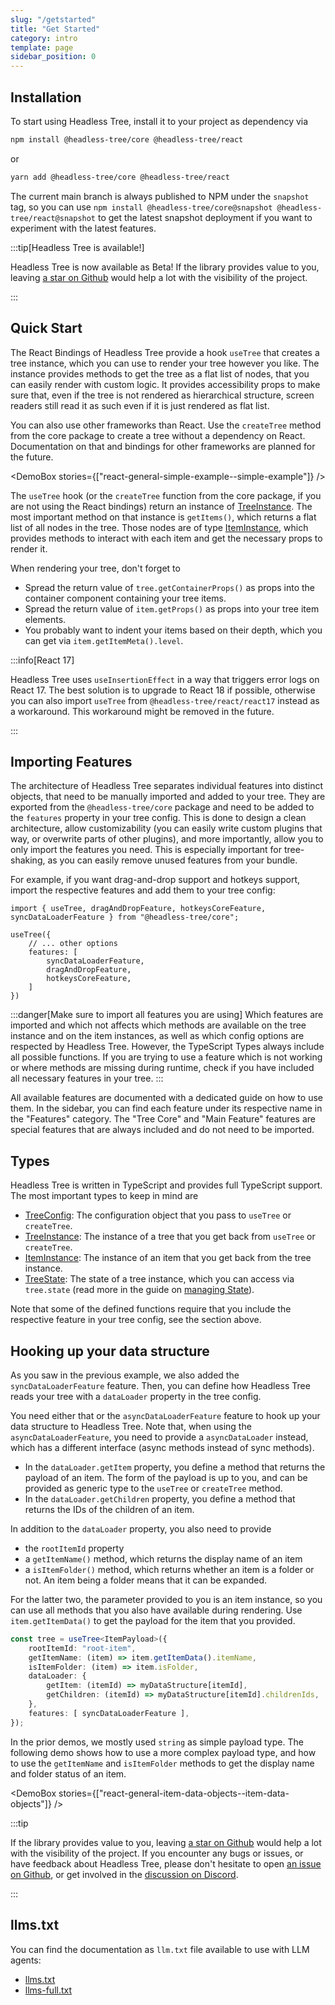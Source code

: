 ```yaml
---
slug: "/getstarted"
title: "Get Started"
category: intro
template: page
sidebar_position: 0
---
```



## Installation

To start using Headless Tree, install it to your project as dependency via

```bash
npm install @headless-tree/core @headless-tree/react
```

or

```bash
yarn add @headless-tree/core @headless-tree/react
```

The current main branch is always published to NPM under the `snapshot` tag, so you can use
`npm install @headless-tree/core@snapshot @headless-tree/react@snapshot` to get the latest snapshot deployment
if you want to experiment with the latest features.

:::tip[Headless Tree is available!]

Headless Tree is now available as Beta! If the library provides value to you, leaving [a star
on Github](https://github.com/lukasbach/headless-tree) would help a lot with the visibility of the project.

:::

## Quick Start

The React Bindings of Headless Tree provide a hook `useTree` that creates a tree instance, which you can use
to render your tree however you like. The instance provides methods to get the tree as a flat list of nodes,
that you can easily render with custom logic. It provides accessibility props to make sure that, even if the
tree is not rendered as hierarchical structure, screen readers still read it as such even if it is just rendered
as flat list.

You can also use other frameworks than React. Use the `createTree` method from the core package to create a tree
without a dependency on React. Documentation on that and bindings for other frameworks are planned for the future.

<DemoBox stories={["react-general-simple-example--simple-example"]} />

The `useTree` hook (or the `createTree` function from the core package, if you are not using the React bindings)
return an instance of [TreeInstance](/api/core/interface/TreeInstance). The most important
method on that instance is `getItems()`, which returns a flat list of all nodes in the tree. Those nodes are of type
[ItemInstance](/api/core/interface/ItemInstance), which provides methods to interact with
each item and get the necessary props to render it.

When rendering your tree, don't forget to

- Spread the return value of `tree.getContainerProps()` as props into the container component containing your tree items.
- Spread the return value of `item.getProps()` as props into your tree item elements.
- You probably want to indent your items based on their depth, which you can get via `item.getItemMeta().level`.

:::info[React 17]

Headless Tree uses `useInsertionEffect` in a way that triggers error logs on React 17. The
best solution is to upgrade to React 18 if possible, otherwise you can also import `useTree`
from `@headless-tree/react/react17` instead as a workaround. This workaround might be removed
in the future.

:::

## Importing Features

The architecture of Headless Tree separates individual features into distinct objects, that need to be manually
imported and added to your tree. They are exported from the `@headless-tree/core` package and need to be added to
the ```features``` property in your tree config. This is done to design a clean architecture, allow customizability
(you can easily write custom plugins that way, or overwrite parts of other plugins), and more importantly, allow
you to only import the features you need. This is especially important for tree-shaking, as you can easily
remove unused features from your bundle.

For example, if you want drag-and-drop support and hotkeys support, import the respective features and add them
to your tree config:

```tsx
import { useTree, dragAndDropFeature, hotkeysCoreFeature, syncDataLoaderFeature } from "@headless-tree/core";

useTree({
    // ... other options
    features: [
        syncDataLoaderFeature,
        dragAndDropFeature,
        hotkeysCoreFeature,
    ]
})
```

:::danger[Make sure to import all features you are using]
Which features are imported and which not affects which methods are available on the tree instance and on the
item instances, as well as which config options are respected by Headless Tree. However, the TypeScript Types
always include all possible functions. If you are trying to use a feature which is not working or where methods
are missing during runtime, check if you have included all necessary features in your tree.
:::

All available features are documented with a dedicated guide on how to use them. In the sidebar, you can
find each feature under its respective name in the "Features" category. The "Tree Core" and "Main Feature"
features are special features that are always included and do not need to be imported.

## Types

Headless Tree is written in TypeScript and provides full TypeScript support. The most important types to keep
in mind are

- [TreeConfig](/api/core/interface/TreeConfig): The configuration object that you pass to `useTree` or `createTree`.
- [TreeInstance](/api/core/interface/TreeInstance): The instance of a tree that you get back from `useTree` or `createTree`.
- [ItemInstance](/api/core/interface/ItemInstance): The instance of an item that you get back from the tree instance.
- [TreeState](/api/core/interface/TreeState): The state of a tree instance, which you can access via `tree.state` (read
  more in the guide on [managing State](/guides/state)).

Note that some of the defined functions require that you include the respective feature in your tree config, see
the section above.

## Hooking up your data structure

As you saw in the previous example, we also added the `syncDataLoaderFeature` feature. Then, you can define
how Headless Tree reads your tree with a `dataLoader` property in the tree config.

You need either that or the `asyncDataLoaderFeature` feature to hook up your data structure to Headless Tree.
Note that, when using the `asyncDataLoaderFeature`, you need to provide a `asyncDataLoader` instead, which has
a different interface (async methods instead of sync methods).

- In the `dataLoader.getItem` property, you define a method that returns the payload of an item. The form of the payload
  is up to you, and can be provided as generic type to the `useTree` or `createTree` method.
- In the `dataLoader.getChildren` property, you define a method that returns the IDs of the children of an item.

In addition to the `dataLoader` property, you also need to provide

- the `rootItemId` property
- a `getItemName()` method, which returns the display name of an item
- a `isItemFolder()` method, which returns whether an item is a folder or not.
  An item being a folder means that it can be expanded.

For the latter two, the parameter provided to you is an item instance, so you can use all methods that you also have
available during rendering. Use `item.getItemData()` to get the payload for the item that you provided.

```ts
const tree = useTree<ItemPayload>({
    rootItemId: "root-item",
    getItemName: (item) => item.getItemData().itemName,
    isItemFolder: (item) => item.isFolder,
    dataLoader: {
        getItem: (itemId) => myDataStructure[itemId],
        getChildren: (itemId) => myDataStructure[itemId].childrenIds,
    },
    features: [ syncDataLoaderFeature ],
});
```

In the prior demos, we mostly used `string` as simple payload type. The following demo shows how to use
a more complex payload type, and how to use the `getItemName` and `isItemFolder` methods to get the
display name and folder status of an item.

<DemoBox stories={["react-general-item-data-objects--item-data-objects"]} />

:::tip

If the library provides value to you, leaving [a star
on Github](https://github.com/lukasbach/headless-tree) would help a lot with the visibility of the project.
If you encounter any bugs or issues, or have feedback about Headless Tree, please don't hesitate to
open [an issue on Github](https://github.com/lukasbach/headless-tree/issues/new/choose), or get involved
in the [discussion on Discord](https://discord.gg/KuZ6EezzVw).

:::

## llms.txt

You can find the documentation as `llm.txt` file available to use with LLM agents:

- [llms.txt](https://headless-tree.lukasbach.com/llms.txt)
- [llms-full.txt](https://headless-tree.lukasbach.com/llms-full.txt)